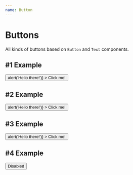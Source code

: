 ```yaml
---
name: Button
---
```



# Buttons
All kinds of buttons based on `Button` and `Text` components.

## #1 Example
<Playground>
  <Button
    border="2px #E1E4E8 solid"
    borderRadius="6px"
    px="2rem"
    py="1rem"
    bg="white"
    onClick={() => alert('Hello there!')}
  >
    <Text textAlign="center" color="#0A1F44" fontWeight="500">Click me!</Text>
  </Button>
</Playground>

## #2 Example
<Playground>
  <Button
    border="none"
    borderRadius="6px"
    px="2rem"
    py="1rem"
    bg="#0C66FF"
    onClick={() => alert('Hello there!')}
  >
    <Text textAlign="center" color="white" fontWeight="500">Click me!</Text>
  </Button>
</Playground>

## #3 Example
<Playground>
  <Button
    border="2px solid #0C66FF"
    borderRadius="6px"
    px="2rem"
    py="1rem"
    bg="white"
    hoverBg="#0C66FF"
    color="#0C66FF"
    hoverColor="white"
    onClick={() => alert('Hello there!')}
  >
    <Text
      textAlign="center"
      fontWeight="500">Click me!</Text>
  </Button>
</Playground>

## #4 Example
<Playground>
  <Button
    border="2px #C9CED6 solid"
    borderRadius="6px"
    px="2rem"
    py="1rem"
    bg="#E1E4E8"
  >
    <Text textAlign="center" color="#A6AEBC" fontWeight="500">Disabled</Text>
  </Button>
</Playground>
